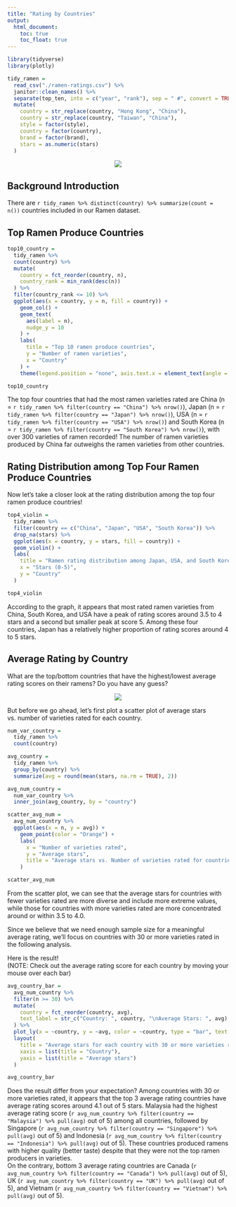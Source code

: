 ```yaml
---
title: "Rating by Countries"
output: 
  html_document:
    toc: true
    toc_float: true
---
```


```r
library(tidyverse)
library(plotly)
```

```r
tidy_ramen = 
  read_csv("./ramen-ratings.csv") %>% 
  janitor::clean_names() %>% 
  separate(top_ten, into = c("year", "rank"), sep = " #", convert = TRUE) %>% 
  mutate(
    country = str_replace(country, "Hong Kong", "China"),
    country = str_replace(country, "Taiwan", "China"),
    style = factor(style),
    country = factor(country),
    brand = factor(brand),
    stars = as.numeric(stars)
  )
```

<center><img src="pictures/ramen_world.jpg"></center>  

## Background Introduction 
There are `r tidy_ramen %>% distinct(country) %>% summarize(count = n())` countries included in our Ramen dataset. 


## Top Ramen Produce Countries
```r
top10_country = 
  tidy_ramen %>%
  count(country) %>%
  mutate(
    country = fct_reorder(country, n),
    country_rank = min_rank(desc(n))
  ) %>%
  filter(country_rank <= 10) %>% 
  ggplot(aes(x = country, y = n, fill = country)) +
    geom_col() +
    geom_text(
      aes(label = n),
      nudge_y = 10
    ) +
    labs(
      title = "Top 10 ramen produce countries",
      y = "Number of ramen varieties",
      x = "Country"
    ) +
    theme(legend.position = "none", axis.text.x = element_text(angle = 30))

top10_country
```

The top four countries that had the most ramen varieties rated are China (n = `r tidy_ramen %>% filter(country == "China") %>% nrow()`), Japan (n = `r tidy_ramen %>% filter(country == "Japan") %>% nrow()`), USA (n = `r tidy_ramen %>% filter(country == "USA") %>% nrow()`) and South Korea (n = `r tidy_ramen %>% filter(country == "South Korea") %>% nrow()`), with over 300 varieties of ramen recorded! The number of ramen varieties produced by China far outweighs the ramen varieties from other countries.

## Rating Distribution among Top Four Ramen Produce Countries
Now let's take a closer look at the rating distribution among the top four ramen produce countries!
```r
top4_violin = 
  tidy_ramen %>%
  filter(country == c("China", "Japan", "USA", "South Korea")) %>%
  drop_na(stars) %>%
  ggplot(aes(x = country, y = stars, fill = country)) + 
  geom_violin() +
  labs(
    title = "Ramen rating distribution among Japan, USA, and South Korea",
    x = "Stars (0-5)",
    y = "Country"
  )

top4_violin
```

According to the graph, it appears that most rated ramen varieties from China, South Korea, and USA have a peak of rating scores around 3.5 to 4 stars and a second but smaller peak at score 5. Among these four countries, Japan has a relatively higher proportion of rating scores around 4 to 5 stars.  

## Average Rating by Country
What are the top/bottom countries that have the highest/lowest average rating scores on their ramens? Do you have any guess?

<center><img src="pictures/question.jpg"></center>

But before we go ahead, let's first plot a scatter plot of average stars vs. number of varieties rated for each country.

```r
num_var_country = 
  tidy_ramen %>% 
  count(country)

avg_country = 
  tidy_ramen %>% 
  group_by(country) %>% 
  summarize(avg = round(mean(stars, na.rm = TRUE), 2))

avg_num_country = 
  num_var_country %>% 
  inner_join(avg_country, by = "country")

scatter_avg_num = 
  avg_num_country %>% 
  ggplot(aes(x = n, y = avg)) +
    geom_point(color = "Orange") +
    labs(
      x = "Number of varieties rated",
      y = "Average stars",
      title = "Average stars vs. Number of varieties rated for countries"
    )

scatter_avg_num
```

From the scatter plot, we can see that the average stars for countries with fewer varieties rated are more diverse and include more extreme values, while those for countries with more varieties rated are more concentrated around or within 3.5 to 4.0.  

Since we believe that we need enough sample size for a meaningful average rating, we'll focus on countries with 30 or more varieties rated in the following analysis.  

Here is the result!  
(NOTE: Check out the average rating score for each country by moving your mouse over each bar)
```r
avg_country_bar = 
  avg_num_country %>%
  filter(n >= 30) %>% 
  mutate(
    country = fct_reorder(country, avg),
    text_label = str_c("Country: ", country, "\nAverage Stars: ", avg)
  ) %>%
  plot_ly(x = ~country, y = ~avg, color = ~country, type = "bar", text = ~text_label) %>% 
  layout(
    title = "Average stars for each country with 30 or more varieties rated",
    xaxis = list(title = "Country"),
    yaxis = list(title = "Average stars")
  )

avg_country_bar
```

Does the result differ from your expectation? Among countries with 30 or more varieties rated, it appears that the top 3 average rating countries have average rating scores around 4.1 out of 5 stars. Malaysia had the highest average rating score (`r avg_num_country %>% filter(country == "Malaysia") %>% pull(avg)` out of 5) among all countries, followed by Singapore (`r avg_num_country %>% filter(country == "Singapore") %>% pull(avg)` out of 5) and Indonesia (`r avg_num_country %>% filter(country == "Indonesia") %>% pull(avg)` out of 5). These countries produced ramens with higher quality (better taste) despite that they were not the top ramen producers in varieties.  
On the contrary, bottom 3 average rating countries are Canada (`r avg_num_country %>% filter(country == "Canada") %>% pull(avg)` out of 5), UK (`r avg_num_country %>% filter(country == "UK") %>% pull(avg)` out of 5), and Vietnam (`r avg_num_country %>% filter(country == "Vietnam") %>% pull(avg)` out of 5).